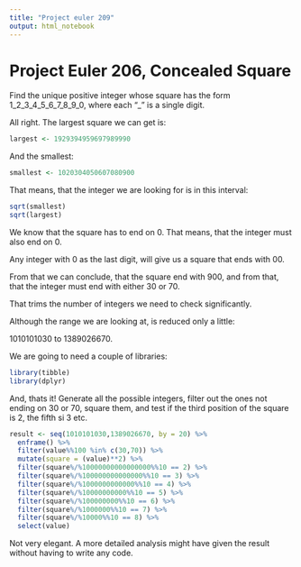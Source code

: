 ```yaml
---
title: "Project euler 209"
output: html_notebook
---
```


# Project Euler 206, Concealed Square

Find the unique positive integer whose square has the form 1_2_3_4_5_6_7_8_9_0,
where each “_” is a single digit.

All right. The largest square we can get is:

```r
largest <- 1929394959697989990
```

And the smallest: 

```r
smallest <- 1020304050607080900
```

That means, that the integer we are looking for is in this interval:
```r
sqrt(smallest)
sqrt(largest)
```

We know that the square has to end on 0. That means, that the integer must also end on 0.

Any integer with 0 as the last digit, will give us a square that ends with 00.

From that we can conclude, that the square end with 900, and from that, that the integer must end with either 30 or 70.

That trims the number of integers we need to check significantly.

Although the range we are looking at, is reduced only a little:

1010101030 to 1389026670.

We are going to need a couple of libraries:
```r
library(tibble)
library(dplyr)
```

And, thats it!
Generate all the possible integers, filter out the ones not ending on 30 or 70, square them, and test if the third position of the square is 2, the fifth si 3 etc.

```r
result <- seq(1010101030,1389026670, by = 20) %>% 
  enframe() %>% 
  filter(value%%100 %in% c(30,70)) %>% 
  mutate(square = (value)**2) %>% 
  filter(square%/%10000000000000000%%10 == 2) %>% 
  filter(square%/%100000000000000%%10 == 3) %>% 
  filter(square%/%1000000000000%%10 == 4) %>% 
  filter(square%/%10000000000%%10 == 5) %>% 
  filter(square%/%100000000%%10 == 6) %>% 
  filter(square%/%1000000%%10 == 7) %>% 
  filter(square%/%10000%%10 == 8) %>% 
  select(value)
```

Not very elegant. A more detailed analysis might have given the result without having to write any code.
